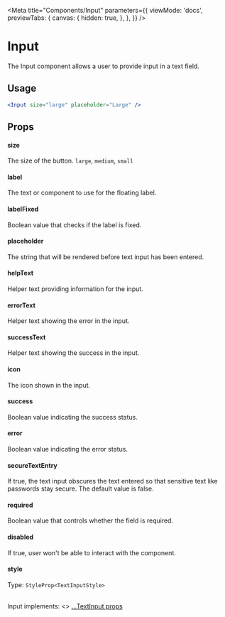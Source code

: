 
<Meta
  title="Components/Input"
  parameters={{
    viewMode: 'docs',
    previewTabs: {
      canvas: {
        hidden: true,
      },
    },
  }}
/>

# Input

The Input component allows a user to provide input in a text field.

## Usage

```jsx
<Input size="large" placeholder="Large" />
```

## Props

#### size

The size of the button.
`large`,
`medium`,
`small`

#### label

The text or component to use for the floating label.

#### labelFixed

Boolean value that checks if the label is fixed.

#### placeholder

The string that will be rendered before text input has been entered.

#### helpText

Helper text providing information for the input.

#### errorText

Helper text showing the error in the input.

#### successText

Helper text showing the success in the input.

#### icon

The icon shown in the input.

#### success

Boolean value indicating the success status.

#### error

Boolean value indicating the error status.

#### secureTextEntry

If true, the text input obscures the text entered so that sensitive text like passwords stay secure. The default value is false.

#### required

Boolean value that controls whether the field is required.

#### disabled

If true, user won't be able to interact with the component.

#### style

Type: `StyleProp<TextInputStyle>`

<br />
Input implements: <>
  <a href="https://reactnative.dev/docs/textinput#props" title="title">
    ...TextInput props
  </a>
</>
